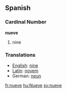 ==Spanish==

===Cardinal Number===
'''nueve'''

# nine

===Translations===
*[[English]]: [[nine]]
*[[Latin]]: [[novem]]
*German: [[neun]]

[[fr:nueve]]
[[hu:Nueve]]
[[sv:nueve]]